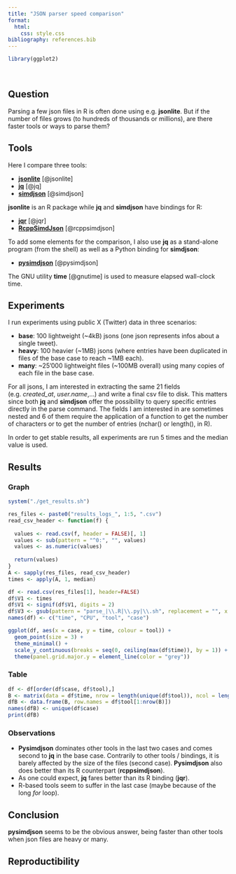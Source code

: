 ```yaml
---
title: "JSON parser speed comparison"
format: 
  html:
    css: style.css
bibliography: references.bib
---
```


```r
library(ggplot2)
```
<br>

## Question

::: {.justify}

Parsing a few json files in R is often done using e.g. **jsonlite**. But if the 
number of files grows (to hundreds of thousands or millions), are there faster
tools or ways to parse them?  

:::

## Tools

::: {.justify}

Here I compare three tools:  

- [**jsonlite**](https://cran.r-project.org/web/packages/jsonlite/index.html) [@jsonlite]
- [**jq**](https://jqlang.org/) [@jq]
- [**simdjson**](https://simdjson.org/) [@simdjson]

**jsonlite** is an R package while **jq** and **simdjson** have bindings for R:  

- [**jqr**](https://cran.r-project.org/web/packages/jqr/index.html) [@jqr]
- [**RcppSimdJson**](https://cran.r-project.org/web/packages/RcppSimdJson/index.html) [@rcppsimdjson]

To add some elements for the comparison, I also use **jq** as a stand-alone 
program (from the shell) as well as a Python binding for **simdjson**:  

- [**pysimdjson**](https://pysimdjson.tkte.ch/index.html) [@pysimdjson]

The GNU utility **time** [@gnutime] is used to measure elapsed wall-clock time.

:::

## Experiments 

::: {.justify}

I run experiments using public X (Twitter) data in three scenarios:  

- **base**: 100 lightweight (~4kB) jsons (one json represents infos about a single tweet).
- **heavy**: 100 heavier (~1MB) jsons (where entries have been duplicated in files of the base case to reach ~1MB each).
- **many**: ~25'000 lightweight files (~100MB overall) using many copies of each file in the base case. 

For all jsons, I am interested in extracting the same 21 fields (e.g. *created_at*, *user.name*,...) 
and write a final csv file to disk. This matters since both **jq** and **simdjson** 
offer the possibility to query specific entries directly in the parse command.
The fields I am interested in are sometimes nested and 6 of them require the application of a 
function to get the number of characters or to get the number of entries (nchar() or length(), in R). 

In order to get stable results, all experiments are run 5 times and the median value is used.

:::

## Results

### Graph

```r
system("./get_results.sh")
```

```r
res_files <- paste0("results_logs_", 1:5, ".csv")
read_csv_header <- function(f) {
  
  values <- read.csv(f, header = FALSE)[, 1]
  values <- sub(pattern = "^0:", "", values)
  values <- as.numeric(values)
  
  return(values)
}
A <- sapply(res_files, read_csv_header)
times <- apply(A, 1, median)

df <- read.csv(res_files[1], header=FALSE)
df$V1 <- times
df$V1 <- signif(df$V1, digits = 2)
df$V3 <- gsub(pattern = "parse_|\\.R|\\.py|\\.sh", replacement = "", x = df$V3)
names(df) <- c("time", "CPU", "tool", "case")
```

```r
ggplot(df, aes(x = case, y = time, colour = tool)) + 
  geom_point(size = 3) + 
  theme_minimal() +
  scale_y_continuous(breaks = seq(0, ceiling(max(df$time)), by = 1)) + 
  theme(panel.grid.major.y = element_line(color = "grey"))
```

### Table

```r
df <- df[order(df$case, df$tool),]
B <- matrix(data = df$time, nrow = length(unique(df$tool)), ncol = length(unique(df$case)), byrow = F)
dfB <- data.frame(B, row.names = df$tool[1:nrow(B)])
names(dfB) <- unique(df$case)
print(dfB)
```

### Observations

::: {.justify}

-  **Pysimdjson** dominates other tools in the last two cases and comes second to **jq** in the base case. Contrarily to other tools / bindings, it is barely affected by the size of the files (second case). **Pysimdjson** also does better than its R counterpart (**rcppsimdjson**).
- As one could expect, **jq** fares better than its R binding (**jqr**).
- R-based tools seem to suffer in the last case (maybe because of the long *for* loop).

:::

## Conclusion

**pysimdjson** seems to be the obvious answer, being faster than other tools when json files are heavy or many.

## Reproductibility
